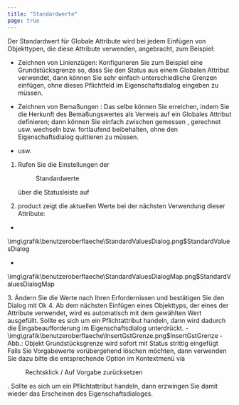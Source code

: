 ```yaml
---
title: "Standardwerte"
page: true
---
```

Der Standardwert f&#252;r Globale Attribute wird bei jedem Einf&#252;gen von Objekttypen, die diese Attribute verwenden, angebracht, zum Beispiel:

- <Bold> Zeichnen von Linienz&#252;gen: </Bold>  Konfigurieren Sie zum Beispiel eine <Italic> Grundst&#252;cksgrenze </Italic>  so, dass Sie den <Italic> Status </Italic>  aus einem Globalen Attribut verwendet, dann k&#246;nnen Sie sehr einfach unterschiedliche Grenzen einf&#252;gen, ohne dieses Pflichtfeld im Eigenschaftsdialog eingeben zu m&#252;ssen.

- <Bold> Zeichnen von Bema&#223;ungen </Bold> : Das selbe k&#246;nnen Sie erreichen, indem Sie die <Italic> Herkunft </Italic>  des Bema&#223;ungswertes als Verweis auf ein Globales Attribut definieren; dann k&#246;nnen Sie einfach zwischen <Italic> gemessen </Italic> , <Italic> gerechnet </Italic>  usw. wechseln bzw. fortlaufend beibehalten, ohne den Eigenschaftsdialog quittieren zu  m&#252;ssen.

-  usw.





1. Rufen Sie die Einstellungen der <Menu>Standardwerte</Menu>  &#252;ber die Statusleiste auf

2. <Placeholder>product</Placeholder> zeigt die aktuellen Werte bei der n&#228;chsten Verwendung dieser Attribute:


<GeoDesigner>

- 
<Image>\img\grafik\benutzeroberflaeche\StandardValuesDialog.png$StandardValuesDialog</Image>



</GeoDesigner>
<GeoMapper>

- 
<Image>\img\grafik\benutzeroberflaeche\StandardValuesDialogMap.png$StandardValuesDialogMap</Image>



</GeoMapper>
3. &#196;ndern Sie die Werte nach Ihren Erfordernissen und best&#228;tigen Sie den  Dialog mit <Border>Ok</Border> 
4. Ab dem n&#228;chsten Einf&#252;gen eines Objekttyps, der eines der Attribute verwendet, wird es automatisch mit dem gew&#228;hlten Wert ausgef&#252;llt.


<Success>
Sollte es sich um ein Pflichtattribut handeln, dann wird dadurch die Eingabeaufforderung im Eigenschaftsdialog unterdr&#252;ckt.

</Success>
-<Image>\img\grafik\benutzeroberflaeche\InsertGstGrenze.png$InsertGstGrenze</Image>
- Abb.: Objekt <Italic> Grundst&#252;cksgrenze </Italic>  wird sofort mit Status <Italic> strittig </Italic>  eingef&#252;gt






<Success>
Falls Sie Vorgabewerte vor&#252;bergehend l&#246;schen m&#246;chten, dann verwenden Sie dazu bitte die entsprechende Option im Kontextmen&#252; via  <Menu>Rechtsklick / Auf Vorgabe zurücksetzen</Menu> . Sollte es sich um ein Pflichtattribut handeln, dann erzwingen Sie damit wieder das Erscheinen des Eigenschaftsdialoges.
</Success>
